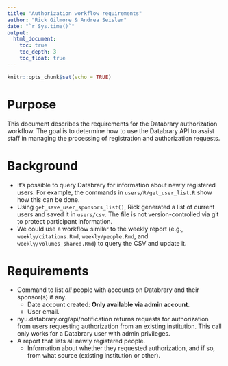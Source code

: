 ```yaml
---
title: "Authorization workflow requirements"
author: "Rick Gilmore & Andrea Seisler"
date: "`r Sys.time()`"
output: 
  html_document:
    toc: true
    toc_depth: 3
    toc_float: true
---
```


```r
knitr::opts_chunk$set(echo = TRUE)
```

# Purpose

This document describes the requirements for the Databrary authorization workflow.
The goal is to determine how to use the Databrary API to assist staff in managing the processing of registration and authorization requests.

# Background

- It's possible to query Databrary for information about newly registered users.
For example, the commands in `users/R/get_user_list.R` show how this can be done.
- Using `get_save_user_sponsors_list()`, Rick generated a list of current users and saved it in `users/csv`.
The file is not version-controlled via git to protect participant information.
- We could use a workflow similar to the weekly report (e.g., `weekly/citations.Rmd`, `weekly/people.Rmd`, and `weekly/volumes_shared.Rmd`) to query the CSV and update it.

# Requirements

- Command to list *all* people with accounts on Databrary and their sponsor(s) if any.
  - Date account created: **Only available via admin account**.
  - User email.
- nyu.databrary.org/api/notification returns requests for authorization from users requesting authorization from an existing institution.
This call only works for a Databrary user with admin privileges.
- A report that lists all newly registered people.
  - Information about whether they requested authorization, and if so, from what source (existing institution or other).
